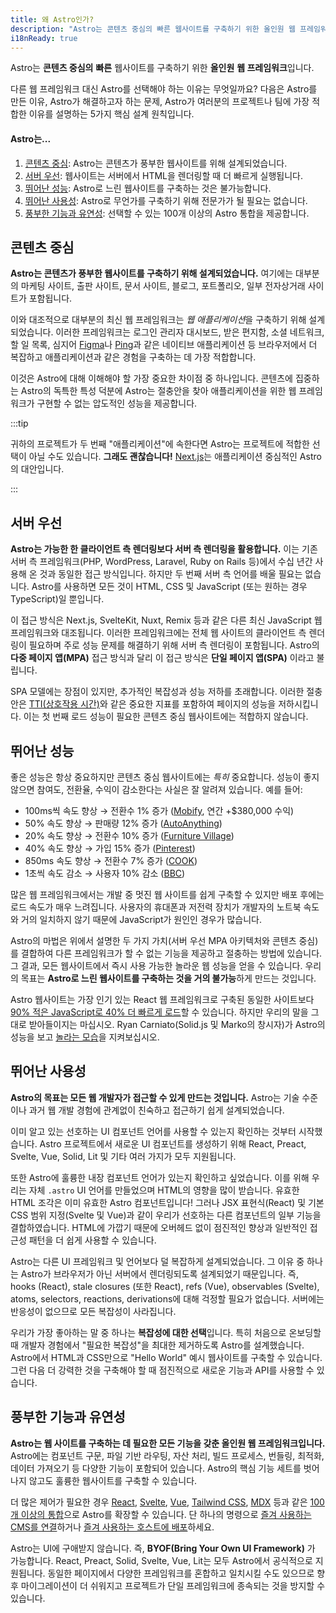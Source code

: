 ```yaml
---
title: 왜 Astro인가?
description: "Astro는 콘텐츠 중심의 빠른 웹사이트를 구축하기 위한 올인원 웹 프레임워크입니다. 자세히 알아보세요."
i18nReady: true
---
```


Astro는 **콘텐츠 중심의** **빠른** 웹사이트를 구축하기 위한 **올인원** **웹 프레임워크**입니다.

다른 웹 프레임워크 대신 Astro를 선택해야 하는 이유는 무엇일까요? 다음은 Astro를 만든 이유, Astro가 해결하고자 하는 문제, Astro가 여러분의 프로젝트나 팀에 가장 적합한 이유를 설명하는 5가지 핵심 설계 원칙입니다.

#### Astro는...

1. [콘텐츠 중심](#콘텐츠-중심): Astro는 콘텐츠가 풍부한 웹사이트를 위해 설계되었습니다.
2. [서버 우선](#서버-우선): 웹사이트는 서버에서 HTML을 렌더링할 때 더 빠르게 실행됩니다.
3. [뛰어난 성능](#뛰어난-성능): Astro로 느린 웹사이트를 구축하는 것은 불가능합니다.
4. [뛰어난 사용성](#뛰어난-사용성): Astro로 무언가를 구축하기 위해 전문가가 될 필요는 없습니다.
5. [풍부한 기능과 유연성](#풍부한-기능과-유연성): 선택할 수 있는 100개 이상의 Astro 통합을 제공합니다.

## 콘텐츠 중심

**Astro는 콘텐츠가 풍부한 웹사이트를 구축하기 위해 설계되었습니다.** 여기에는 대부분의 마케팅 사이트, 출판 사이트, 문서 사이트, 블로그, 포트폴리오, 일부 전자상거래 사이트가 포함됩니다.

이와 대조적으로 대부분의 최신 웹 프레임워크는 *웹 애플리케이션*을 구축하기 위해 설계되었습니다.
이러한 프레임워크는 로그인 관리자 대시보드, 받은 편지함, 소셜 네트워크, 할 일 목록, 심지어 [Figma](https://figma.com/)나 [Ping](https://ping.gg/)과 같은 네이티브 애플리케이션 등 브라우저에서 더 복잡하고 애플리케이션과 같은 경험을 구축하는 데 가장 적합합니다.

이것은 Astro에 대해 이해해야 할 가장 중요한 차이점 중 하나입니다. 콘텐츠에 집중하는 Astro의 독특한 특성 덕분에 Astro는 절충안을 찾아 애플리케이션을 위한 웹 프레임워크가 구현할 수 없는 압도적인 성능을 제공합니다.

:::tip

귀하의 프로젝트가 두 번째 "애플리케이션"에 속한다면 Astro는 프로젝트에 적합한 선택이 아닐 수도 있습니다. **그래도 괜찮습니다!** [Next.js](https://nextjs.org)는 애플리케이션 중심적인 Astro의 대안입니다.

:::

## 서버 우선

**Astro는 가능한 한 클라이언트 측 렌더링보다 서버 측 렌더링을 활용합니다.** 이는 기존 서버 측 프레임워크(PHP, WordPress, Laravel, Ruby on Rails 등)에서 수십 년간 사용해 온 것과 동일한 접근 방식입니다. 하지만 두 번째 서버 측 언어를 배울 필요는 없습니다. Astro를 사용하면 모든 것이 HTML, CSS 및 JavaScript (또는 원하는 경우 TypeScript)일 뿐입니다.

이 접근 방식은 Next.js, SvelteKit, Nuxt, Remix 등과 같은 다른 최신 JavaScript 웹 프레임워크와 대조됩니다. 이러한 프레임워크에는 전체 웹 사이트의 클라이언트 측 렌더링이 필요하며 주로 성능 문제를 해결하기 위해 서버 측 렌더링이 포함됩니다. Astro의 **다중 페이지 앱(MPA)** 접근 방식과 달리 이 접근 방식은 **단일 페이지 앱(SPA)** 이라고 불립니다.

SPA 모델에는 장점이 있지만, 추가적인 복잡성과 성능 저하를 초래합니다. 이러한 절충안은 [TTI(상호작용 시간)](https://web.dev/interactive/)와 같은 중요한 지표를 포함하여 페이지의 성능을 저하시킵니다. 이는 첫 번째 로드 성능이 필요한 콘텐츠 중심 웹사이트에는 적합하지 않습니다.

## 뛰어난 성능

좋은 성능은 항상 중요하지만 콘텐츠 중심 웹사이트에는 *특히* 중요합니다. 성능이 좋지 않으면 참여도, 전환율, 수익이 감소한다는 사실은 잘 알려져 있습니다. 예를 들어:

- 100ms씩 속도 향상 → 전환수 1% 증가 ([Mobify](https://web.dev/why-speed-matters/), 연간 +$380,000 수익)
- 50% 속도 향상 → 판매량 12% 증가 ([AutoAnything](https://www.digitalcommerce360.com/2010/08/19/web-accelerator-revs-conversion-and-sales-autoanything/))
- 20% 속도 향상 → 전환수 10% 증가 ([Furniture Village](https://www.thinkwithgoogle.com/intl/en-gb/marketing-strategies/app-and-mobile/furniture-village-and-greenlight-slash-page-load-times-boosting-user-experience/))
- 40% 속도 향상 → 가입 15% 증가 ([Pinterest](https://medium.com/pinterest-engineering/driving-user-growth-with-performance-improvements-cfc50dafadd7))
- 850ms 속도 향상 → 전환수 7% 증가 ([COOK](https://web.dev/why-speed-matters/))
- 1초씩 속도 감소 → 사용자 10% 감소 ([BBC](https://www.creativebloq.com/features/how-the-bbc-builds-websites-that-scale))

많은 웹 프레임워크에서는 개발 중 멋진 웹 사이트를 쉽게 구축할 수 있지만 배포 후에는 로드 속도가 매우 느려집니다. 사용자의 휴대폰과 저전력 장치가 개발자의 노트북 속도와 거의 일치하지 않기 때문에 JavaScript가 원인인 경우가 많습니다.

Astro의 마법은 위에서 설명한 두 가지 가치(서버 우선 MPA 아키텍처와 콘텐츠 중심)를 결합하여 다른 프레임워크가 할 수 없는 기능을 제공하고 절충하는 방법에 있습니다. 그 결과, 모든 웹사이트에서 즉시 사용 가능한 놀라운 웹 성능을 얻을 수 있습니다. 우리의 목표는 **Astro로 느린 웹사이트를 구축하는 것을 거의 불가능**하게 만드는 것입니다.

Astro 웹사이트는 가장 인기 있는 React 웹 프레임워크로 구축된 동일한 사이트보다 [90% 적은 JavaScript로 40% 더 빠르게 로드](https://twitter.com/t3dotgg/status/1437195415439360003)할 수 있습니다. 하지만 우리의 말을 그대로 받아들이지는 마십시오. Ryan Carniato(Solid.js 및 Marko의 창시자)가 Astro의 성능을 보고 [놀라는 모습](https://youtu.be/2ZEMb_H-LYE?t=8163)을 지켜보십시오.

## 뛰어난 사용성

**Astro의 목표는 모든 웹 개발자가 접근할 수 있게 만드는 것입니다.** Astro는 기술 수준이나 과거 웹 개발 경험에 관계없이 친숙하고 접근하기 쉽게 설계되었습니다.

이미 알고 있는 선호하는 UI 컴포넌트 언어를 사용할 수 있는지 확인하는 것부터 시작했습니다. Astro 프로젝트에서 새로운 UI 컴포넌트를 생성하기 위해 React, Preact, Svelte, Vue, Solid, Lit 및 기타 여러 가지가 모두 지원됩니다.

또한 Astro에 훌륭한 내장 컴포넌트 언어가 있는지 확인하고 싶었습니다. 이를 위해 우리는 자체 `.astro` UI 언어를 만들었으며 HTML의 영향을 많이 받습니다. 유효한 HTML 조각은 이미 유효한 Astro 컴포넌트입니다! 그러나 JSX 표현식(React) 및 기본 CSS 범위 지정(Svelte 및 Vue)과 같이 우리가 선호하는 다른 컴포넌트의 일부 기능을 결합하였습니다. HTML에 가깝기 때문에 오버헤드 없이 점진적인 향상과 일반적인 접근성 패턴을 더 쉽게 사용할 수 있습니다.

Astro는 다른 UI 프레임워크 및 언어보다 덜 복잡하게 설계되었습니다. 그 이유 중 하나는 Astro가 브라우저가 아닌 서버에서 렌더링되도록 설계되었기 때문입니다. 즉, hooks (React), stale closures (또한 React), refs (Vue), observables (Svelte), atoms, selectors, reactions, derivations에 대해 걱정할 필요가 없습니다. 서버에는 반응성이 없으므로 모든 복잡성이 사라집니다.

우리가 가장 좋아하는 말 중 하나는 **복잡성에 대한 선택**입니다. 특히 처음으로 온보딩할 때 개발자 경험에서 "필요한 복잡성"을 최대한 제거하도록 Astro를 설계했습니다. Astro에서 HTML과 CSS만으로 "Hello World" 예시 웹사이트를 구축할 수 있습니다. 그런 다음 더 강력한 것을 구축해야 할 때 점진적으로 새로운 기능과 API를 사용할 수 있습니다.

## 풍부한 기능과 유연성

**Astro는 웹 사이트를 구축하는 데 필요한 모든 기능을 갖춘 올인원 웹 프레임워크입니다.** Astro에는 컴포넌트 구문, 파일 기반 라우팅, 자산 처리, 빌드 프로세스, 번들링, 최적화, 데이터 가져오기 등 다양한 기능이 포함되어 있습니다. Astro의 핵심 기능 세트를 벗어나지 않고도 훌륭한 웹사이트를 구축할 수 있습니다.

더 많은 제어가 필요한 경우 [React](https://www.npmjs.com/package/@astrojs/react), [Svelte](https://www.npmjs.com/package/@astrojs/svelte), [Vue](https://www.npmjs.com/package/@astrojs/vue), [Tailwind CSS](https://www.npmjs.com/package/@astrojs/tailwind), [MDX](https://www.npmjs.com/package/@astrojs/mdx) 등과 같은 [100개 이상의 통합](https://astro.build/integrations/)으로 Astro를 확장할 수 있습니다. 단 하나의 명령으로 [즐겨 사용하는 CMS를 연결](/ko/guides/cms/)하거나 [즐겨 사용하는 호스트에 배포](/ko/guides/deploy/)하세요.

Astro는 UI에 구애받지 않습니다. 즉, **BYOF(Bring Your Own UI Framework)** 가 가능합니다. React, Preact, Solid, Svelte, Vue, Lit는 모두 Astro에서 공식적으로 지원됩니다. 동일한 페이지에서 다양한 프레임워크를 혼합하고 일치시킬 수도 있으므로 향후 마이그레이션이 더 쉬워지고 프로젝트가 단일 프레임워크에 종속되는 것을 방지할 수 있습니다.
